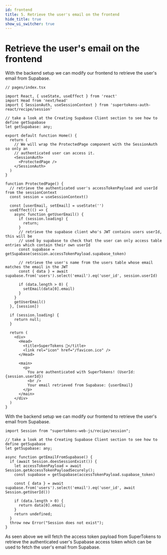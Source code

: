 ```yaml
---
id: frontend
title: 5. Retrieve the user's email on the frontend
hide_title: true
show_ui_switcher: true
---
```


<!-- ./thirdpartyemailpassword/supabase-intergration/frontend-changes.mdx -->


# Retrieve the user's email on the frontend

<PreBuiltOrCustomUISwitcher>

<PreBuiltUIContent>

With the backend setup we can modify our frontend to retrieve the user's email from Supabase.

```tsx
// pages/index.tsx

import React, { useState, useEffect } from 'react'
import Head from 'next/head'
import { SessionAuth, useSessionContext } from 'supertokens-auth-react/recipe/session'

// take a look at the Creating Supabase Client section to see how to define getSupabase
let getSupabase: any;

export default function Home() {
  return (
    // We will wrap the ProtectedPage component with the SessionAuth so only an
    // authenticated user can access it.
    <SessionAuth>
      <ProtectedPage />
    </SessionAuth>
  )
}

function ProtectedPage() {
  // retrieve the authenticated user's accessTokenPayload and userId from the sessionContext
  const session = useSessionContext()

  const [userEmail, setEmail] = useState('')
  useEffect(() => {
    async function getUserEmail() {
      if (session.loading) {
        return;
      }
      // retrieve the supabase client who's JWT contains users userId, this will be
      // used by supabase to check that the user can only access table entries which contain their own userId
      const supabase = getSupabase(session.accessTokenPayload.supabase_token)

      // retrieve the user's name from the users table whose email matches the email in the JWT
      const { data } = await supabase.from('users').select('email').eq('user_id', session.userId)

      if (data.length > 0) {
        setEmail(data[0].email)
      }
    }
    getUserEmail()
  }, [session])

  if (session.loading) {
    return null;
  }

  return (
    <div>
      <Head>
        <title>SuperTokens 💫</title>
        <link rel="icon" href="/favicon.ico" />
      </Head>

      <main>
        <p>
          You are authenticated with SuperTokens! (UserId: {session.userId})
          <br />
          Your email retrieved from Supabase: {userEmail}
        </p>
      </main>
    </div>
  )
}
```

</PreBuiltUIContent>

<CustomUIContent>

With the backend setup we can modify our frontend to retrieve the user's email from Supabase.

```tsx
import Session from "supertokens-web-js/recipe/session";

// take a look at the Creating Supabase Client section to see how to define getSupabase
let getSupabase: any;

async function getEmailFromSupabase() {
  if (await Session.doesSessionExist()) {
    let accessTokenPayload = await Session.getAccessTokenPayloadSecurely();
    const supabase = getSupabase(accessTokenPayload.supabase_token)

    const { data } = await supabase.from('users').select('email').eq('user_id', await Session.getUserId())

    if (data.length > 0) {
      return data[0].email;
    }
    return undefined;
  }
  throw new Error("Session does not exist");
}
```

</CustomUIContent>

</PreBuiltOrCustomUISwitcher>

As seen above we will fetch the access token payload from SuperTokens to retrieve the authenticated user's Supabase access token which can be used to fetch the user's email from Supabase.
